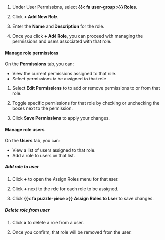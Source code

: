 1. Under User Permissions, select **{{< fa user-group >}} Roles**.

1. Click **+ Add New Role**. 

1. Enter the **Name** and **Description** for the role.

1. Once you click **+ Add Role**, you can proceed with managing the permissions and users associated with that role.

#### Manage role permissions

On the **Permissions** tab, you can: 

   - View the current permissions assigned to that role.
   - Select permissions to be assigned to that role.

1. Select **Edit Permissions** to to add or remove permissions to or from that role. 

1. Toggle specific permissions for that role by checking or unchecking the boxes next to the permission. 

1. Click **Save Permissions** to apply your changes. 

#### Manage role users

On the **Users** tab, you can: 

   - View a list of users assigned to that role.
   - Add a role to users on that list.

##### Add role to user

   1. Click **+** to open the Assign Roles menu for that user. 

   1. Click **+** next to the role for each role to be assigned.  

   1. Click **{{< fa puzzle-piece >}} Assign Roles to User** to save changes.

##### Delete role from user

1. Click **x** to delete a role from a user.

1. Once you confirm, that role will be removed from the user.